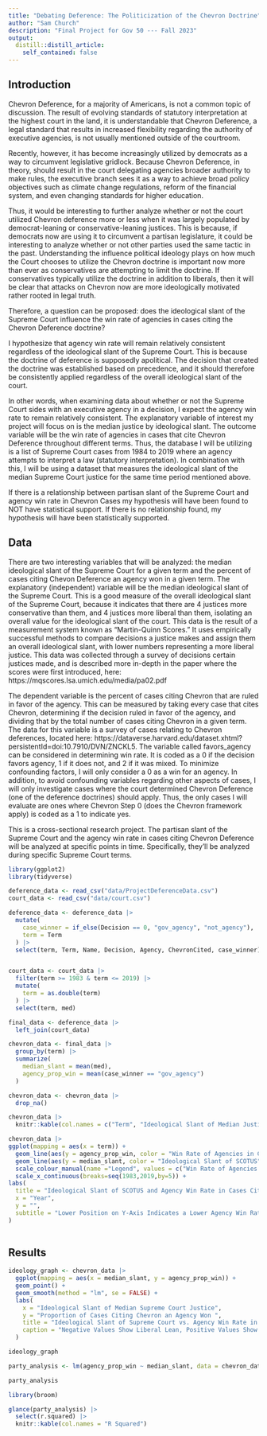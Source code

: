 ```yaml
---
title: "Debating Deference: The Politicization of the Chevron Doctrine"
author: "Sam Church"
description: "Final Project for Gov 50 --- Fall 2023"
output:
  distill::distill_article:
    self_contained: false
---
```


## Introduction

Chevron Deference, for a majority of Americans, is not a common topic of discussion. The result of evolving standards of statutory interpretation at the highest court in the land, it is understandable that Chevron Deference, a legal standard that results in increased flexibility regarding the authority of executive agencies, is not usually mentioned outside of the courtroom.

Recently, however, it has become increasingly utilized by democrats as a way to circumvent legislative gridlock. Because Chevron Deference, in theory, should result in the court delegating agencies broader authority to make rules, the executive branch sees it as a way to achieve broad policy objectives such as climate change regulations, reform of the financial system, and even changing standards for higher education.

Thus, it would be interesting to further analyze whether or not the court utilized Chevron deference more or less when it was largely populated by democrat-leaning or conservative-leaning justices. This is because, if democrats now are using it to circumvent a partisan legislature, it could be interesting to analyze whether or not other parties used the same tactic in the past. Understanding the influence political ideology plays on how much the Court chooses to utilize the Chevron doctrine is important now more than ever as conservatives are attempting to limit the doctrine. If conservatives typically utilize the doctrine in addition to liberals, then it will be clear that attacks on Chevron now are more ideologically motivated rather rooted in legal truth.

Therefore, a question can be proposed: does the ideological slant of the Supreme Court influence the win rate of agencies in cases citing the Chevron Deference doctrine? 

I hypothesize that agency win rate will remain relatively consistent regardless of the ideological slant of the Supreme Court. This is because the doctrine of deference is supposedly apolitical. The decision that created the doctrine was established based on precedence, and it should therefore be consistently applied regardless of the overall ideological slant of the court.

In other words, when examining data about whether or not the Supreme Court sides with an executive agency in a decision, I expect the agency win rate to remain relatively consistent. The explanatory variable of interest my project will focus on is the median justice by ideological slant. The outcome variable will be the win rate of agencies in cases that cite Chevron Deference throughout different terms. Thus, the database I will be utilizing is a list of Supreme Court cases from 1984 to 2019 where an agency attempts to interpret a law (statutory interpretation). In combination with this, I will be using a dataset that measures the ideological slant of the median Supreme Court justice for the same time period mentioned above. 

If there is a relationship between partisan slant of the Supreme Court and agency win rate in Chevron Cases my hypothesis will have been found to NOT have statistical support. If there is no relationship found, my hypothesis will have been statistically supported.

## Data

There are two interesting variables that will be analyzed: the median ideological slant of the Supreme Court for a given term and the percent of cases citing Chevon Deference an agency won in a given term. The explanatory (independent) variable will be the median ideological slant of the Supreme Court. This is a good measure of the overall ideological slant of the Supreme Court, because it indicates that there are 4 justices more conservative than them, and 4 justices more liberal than them, isolating an overall value for the ideological slant of the court. This data is the result of a measurement system known as "Martin-Quinn Scores." It uses empirically successful methods to compare decisions a justice makes and assign them an overall ideological slant, with lower numbers representing a more liberal justice. This data was collected through a survey of decisions certain justices made, and is described more in-depth in the paper where the scores were first introduced, here: https://mqscores.lsa.umich.edu/media/pa02.pdf

The dependent variable is the percent of cases citing Chevron that are ruled in favor of the agency. This can be measured by taking every case that cites Chevron, determining if the decision ruled in favor of the agency, and dividing that by the total number of cases citing Chevron in a given term. The data for this variable is a survey of cases relating to Chevron deferences, located here: https://dataverse.harvard.edu/dataset.xhtml?persistentId=doi:10.7910/DVN/ZNCKL5. The variable called favors_agency can be considered in determining win rate. It is coded as a 0 if the decision favors agency, 1 if it does not, and 2 if it was mixed. To minimize confounding factors, I will only consider a 0 as a win for an agency. In addition, to avoid confounding variables regarding other aspects of cases, I will only investigate cases where the court determined Chevron Deference (one of the deference doctrines) should apply. Thus, the only cases I will evaluate are ones where Chevron Step 0 (does the Chevron framework apply) is coded as a 1 to indicate yes.


This is a cross-sectional research project. The partisan slant of the Supreme Court and the agency win rate in cases citing Chevron Deference will be analyzed at specific points in time. Specifically, they'll be analyzed during specific Supreme Court terms.


```r
library(ggplot2)
library(tidyverse)

deference_data <- read_csv("data/ProjectDeferenceData.csv")
court_data <- read_csv("data/court.csv")

deference_data <- deference_data |>
  mutate(
    case_winner = if_else(Decision == 0, "gov_agency", "not_agency"),
    term = Term
  ) |>
  select(term, Term, Name, Decision, Agency, ChevronCited, case_winner)


court_data <- court_data |>
  filter(term >= 1983 & term <= 2019) |>
  mutate(
    term = as.double(term)
  ) |>
  select(term, med)

final_data <- deference_data |>
  left_join(court_data)

chevron_data <- final_data |>
  group_by(term) |>
  summarize(
    median_slant = mean(med),
    agency_prop_win = mean(case_winner == "gov_agency")
  )

chevron_data <- chevron_data |>
  drop_na()

chevron_data |>
  knitr::kable(col.names = c("Term", "Ideological Slant of Median Justice", "Proportion of Agency Wins in Chevron Cases"))

```

```r
chevron_data |>
ggplot(mapping = aes(x = term)) +
  geom_line(aes(y = agency_prop_win, color = "Win Rate of Agencies in Chevron Cases"), se = FALSE) +
  geom_line(aes(y = median_slant, color = "Ideological Slant of SCOTUS"), se = FALSE) +
  scale_colour_manual(name ="Legend", values = c("Win Rate of Agencies in Chevron Cases" = "steelblue", "Ideological Slant of SCOTUS" = "indianred")) +
  scale_x_continuous(breaks=seq(1983,2019,by=5)) +
labs(
  title = "Ideological Slant of SCOTUS and Agency Win Rate in Cases Citing Chevron Over Time",
  x = "Year",
  y = "",
  subtitle = "Lower Position on Y-Axis Indicates a Lower Agency Win Rate and More Liberal Court",
)
  
```

## Results

```r
ideology_graph <- chevron_data |>
  ggplot(mapping = aes(x = median_slant, y = agency_prop_win)) +
  geom_point() +
  geom_smooth(method = "lm", se = FALSE) +
  labs(
    x = "Ideological Slant of Median Supreme Court Justice",
    y = "Proportion of Cases Citing Chevron an Agency Won ",
    title = "Ideological Slant of Supreme Court vs. Agency Win Rate in Chevron Cases",
    caption = "Negative Values Show Liberal Lean, Positive Values Show Conservative Lean"
  )

ideology_graph
```


```r
party_analysis <- lm(agency_prop_win ~ median_slant, data = chevron_data)

party_analysis
```


```r
library(broom)

glance(party_analysis) |>
  select(r.squared) |>
  knitr::kable(col.names = "R Squared")
```





